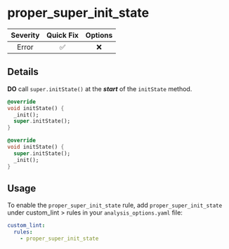 # proper_super_init_state

| Severity | Quick Fix | Options |
|:--------:|:---------:|:-------:|
|  Error   |    ✅     |   ❌    |

## Details

**DO** call `super.initState()` at the ***start*** of the `initState` method.

```dart title="Bad"
@override
void initState() {
  _init();
  super.initState();
}
```

```dart title="Good"
@override
void initState() {
  super.initState();
  _init();
}
```

## Usage

To enable the `proper_super_init_state` rule, add `proper_super_init_state` under custom_lint > rules in your `analysis_options.yaml` file:

```yaml
custom_lint:
  rules:
    - proper_super_init_state
```
